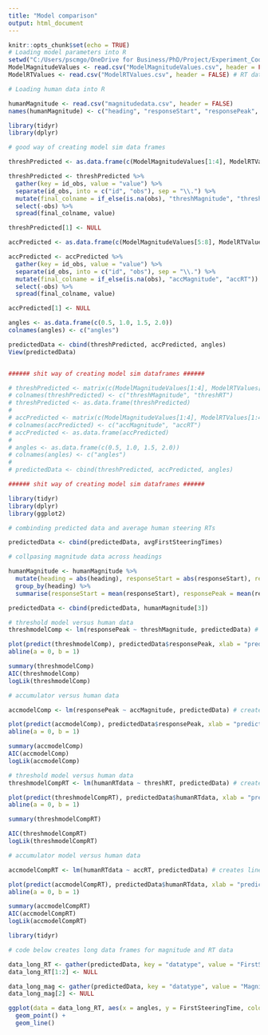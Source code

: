 ```yaml
---
title: "Model comparison"
output: html_document
---
```


```r
knitr::opts_chunk$set(echo = TRUE)
# Loading model parameters into R
setwd("C:/Users/pscmgo/OneDrive for Business/PhD/Project/Experiment_Code/Straights")
ModelMagnitudeValues <- read.csv("ModelMagnitudeValues.csv", header = FALSE) # magnitude data from model sims
ModelRTValues <- read.csv("ModelRTValues.csv", header = FALSE) # RT data from model sims

# Loading human data into R

humanMagnitude <- read.csv("magnitudedata.csv", header = FALSE)
names(humanMagnitude) <- c("heading", "responseStart", "responsePeak", "responseEnd", "YawRateChangeChange", "YawRateChangeTime (frames)")

```

```r
library(tidyr)
library(dplyr)

# good way of creating model sim data frames

threshPredicted <- as.data.frame(c(ModelMagnitudeValues[1:4], ModelRTValues[1:4]))

threshPredicted <- threshPredicted %>%
  gather(key = id_obs, value = "value") %>%
  separate(id_obs, into = c("id", "obs"), sep = "\\.") %>%
  mutate(final_colname = if_else(is.na(obs), "threshMagnitude", "threshRT")) %>%
  select(-obs) %>%
  spread(final_colname, value)

threshPredicted[1] <- NULL

accPredicted <- as.data.frame(c(ModelMagnitudeValues[5:8], ModelRTValues[5:8]))

accPredicted <- accPredicted %>%
  gather(key = id_obs, value = "value") %>%
  separate(id_obs, into = c("id", "obs"), sep = "\\.") %>%
  mutate(final_colname = if_else(is.na(obs), "accMagnitude", "accRT")) %>%
  select(-obs) %>%
  spread(final_colname, value)

accPredicted[1] <- NULL

angles <- as.data.frame(c(0.5, 1.0, 1.5, 2.0))
colnames(angles) <- c("angles")

predictedData <- cbind(threshPredicted, accPredicted, angles)
View(predictedData)


###### shit way of creating model sim dataframes ######

# threshPredicted <- matrix(c(ModelMagnitudeValues[1:4], ModelRTValues[1:4]), nrow = 4, ncol = 2)
# colnames(threshPredicted) <- c("threshMagnitude", "threshRT")
# threshPredicted <- as.data.frame(threshPredicted)
# 
# accPredicted <- matrix(c(ModelMagnitudeValues[1:4], ModelRTValues[1:4]), nrow = 4, ncol = 2)
# colnames(accPredicted) <- c("accMagnitude", "accRT")
# accPredicted <- as.data.frame(accPredicted)
# 
# angles <- as.data.frame(c(0.5, 1.0, 1.5, 2.0))
# colnames(angles) <- c("angles")
# 
# predictedData <- cbind(threshPredicted, accPredicted, angles)

###### shit way of creating model sim dataframes ######

```

```r
library(tidyr)
library(dplyr)
library(ggplot2)

# combinding predicted data and average human steering RTs

predictedData <- cbind(predictedData, avgFirstSteeringTimes)

# collpasing magnitude data across headings

humanMagnitude <- humanMagnitude %>%
  mutate(heading = abs(heading), responseStart = abs(responseStart), responsePeak = abs(responsePeak), responseEnd = abs(responseEnd), YawRateChangeChange = abs(YawRateChangeChange)) %>%
  group_by(heading) %>%
  summarise(responseStart = mean(responseStart), responsePeak = mean(responsePeak), responseEnd = mean(responseEnd), YawRateChangeChange = mean(YawRateChangeChange), `YawRateChangeTime (frames)` = mean(`YawRateChangeTime (frames)`))

predictedData <- cbind(predictedData, humanMagnitude[3])

```

```r

# threshold model versus human data
threshmodelComp <- lm(responsePeak ~ threshMagnitude, predictedData) # creates linear model comparing threshold and human data magnitudes

plot(predict(threshmodelComp), predictedData$responsePeak, xlab = "predicted", ylab = "actual")
abline(a = 0, b = 1)

summary(threshmodelComp)
AIC(threshmodelComp)
logLik(threshmodelComp)

# accumulator versus human data

accmodelComp <- lm(responsePeak ~ accMagnitude, predictedData) # creates linear model comparing threshold and human data magnitudes

plot(predict(accmodelComp), predictedData$responsePeak, xlab = "predicted", ylab = "actual")
abline(a = 0, b = 1)

summary(accmodelComp)
AIC(accmodelComp)
logLik(accmodelComp)

```


```r

# threshold model versus human data
threshmodelCompRT <- lm(humanRTdata ~ threshRT, predictedData) # creates linear model comparing threshold and human data magnitudes

plot(predict(threshmodelCompRT), predictedData$humanRTdata, xlab = "predicted", ylab = "actual")
abline(a = 0, b = 1)

summary(threshmodelCompRT)

AIC(threshmodelCompRT)
logLik(threshmodelCompRT)

# accumulator model versus human data

accmodelCompRT <- lm(humanRTdata ~ accRT, predictedData) # creates linear model comparing threshold and human data magnitudes

plot(predict(accmodelCompRT), predictedData$humanRTdata, xlab = "predicted", ylab = "actual")
abline(a = 0, b = 1)

summary(accmodelCompRT)
AIC(accmodelCompRT)
logLik(accmodelCompRT)

```


```r
library(tidyr)

# code below creates long data frames for magnitude and RT data

data_long_RT <- gather(predictedData, key = "datatype", value = "FirstSteeringTime", threshRT, accRT, humanRTdata)
data_long_RT[1:2] <- NULL

data_long_mag <- gather(predictedData, key = "datatype", value = "Magnitude", threshMagnitude, accMagnitude, responsePeak)
data_long_mag[2] <- NULL

ggplot(data = data_long_RT, aes(x = angles, y = FirstSteeringTime, color = datatype)) +
  geom_point() +
  geom_line()

```
